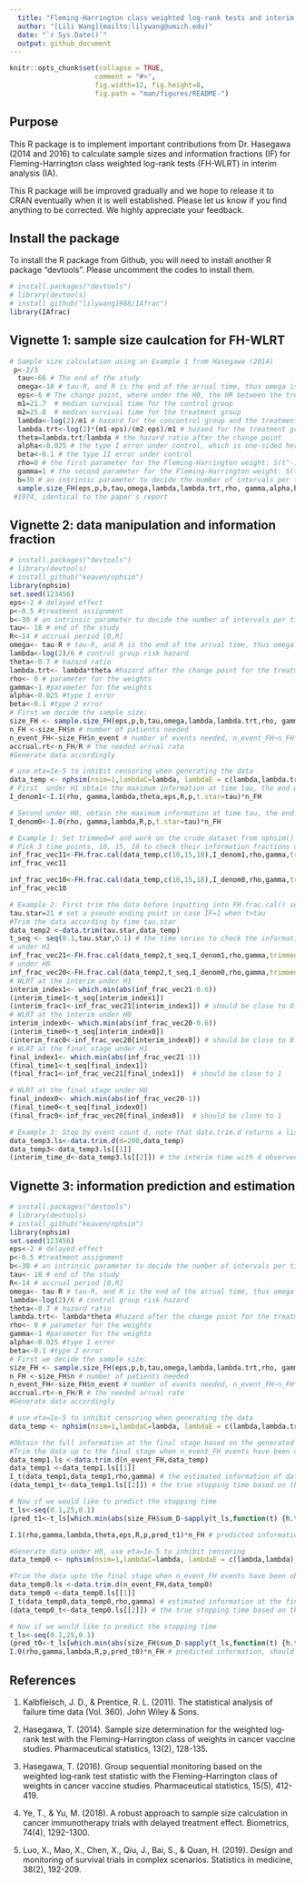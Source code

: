 ```yaml
---
  title: "Fleming-Harrington class weighted log-rank tests and interim analysis"
  author: "[Lili Wang](mailto:lilywang@umich.edu)"
  date: "`r Sys.Date()`"
  output: github_document
---
```


```r
knitr::opts_chunk$set(collapse = TRUE,
                     comment = "#>",
                     fig.width=12, fig.height=8,
                     fig.path = "man/figures/README-")

```

## Purpose

This R package is to implement important contributions from Dr. Hasegawa (2014 and 2016) to calculate sample sizes and information fractions (IF) for Fleming-Harrington class weighted log-rank tests (FH-WLRT) in interim analysis (IA).

This R package will be improved gradually and we hope to release it to CRAN eventually when it is well established. Please let us know if you find anything to be corrected. We highly appreciate your feedback. 


## Install the package

To install the R package from Github, you will need to install another R package "devtools". Please uncomment the codes to install them. 

```r
# install.packages("devtools")
# library(devtools)
# install_github("lilywang1988/IAfrac")
library(IAfrac)
```



## Vignette 1: sample size caulcation for FH-WLRT


```r
# Sample size calculation using an Example 1 from Hasegawa (2014)
 p<-2/3
  tau<-66 # The end of the study
  omega<-18 # tau-R, and R is the end of the arrual time, thus omega is can be viewed as the time between the end of the study and the last accrual. 
  eps<-6 # The change point, where under the H0, the HR between the treatment and the control group changes from 1 to theta
  m1=21.7  # median survival time for the control group
  m2=25.8  # median survival time for the treatment group
  lambda<-log(2)/m1 # hazard for the concontrol group and the treatment group before eps, the change point. 
  lambda.trt<-log(2)*(m1-eps)/(m2-eps)/m1 # hazaed for the treatment group after eps, the change point. 
  theta=lambda.trt/lambda # the hazard ratio after the change point
  alpha<-0.025 # the type I error under control, which is one-sided here
  beta<-0.1 # the type II error under control
  rho=0 # the first parameter for the Fleming-Harrington weight: S(t^-)^\rho (1-S(t^-))^\gamma. 
  gamma=1 # the second parameter for the Fleming-Harrington weight: S(t^-)^\rho (1-S(t^-))^\gamma. 
  b=30 # an intrinsic parameter to decide the number of intervals per time unit
  sample.size_FH(eps,p,b,tau,omega,lambda,lambda.trt,rho, gamma,alpha,beta)$n
 #1974, identical to the paper's report
```




## Vignette 2: data manipulation and information  fraction

```r

# install.packages("devtools")
# library(devtools)
# install_github("keaven/nphsim")
library(nphsim)
set.seed(123456)
eps<-2 # delayed effect
p<-0.5 #treatment assignment
b<-30 # an intrinsic parameter to decide the number of intervals per time unit
tau<- 18 # end of the study
R<-14 # accrual period [0,R]
omega<- tau-R # tau-R, and R is the end of the arrual time, thus omega is can be viewed as the time between the end of the study and the last accrual. 
lambda<-log(2)/6 # control group risk hazard
theta<-0.7 # hazard ratio
lambda.trt<- lambda*theta #hazard after the change point for the treatment arm
rho<- 0 # parameter for the weights
gamma<-1 #parameter for the weights
alpha<-0.025 #type 1 error
beta<-0.1 #type 2 error
# First we decide the sample size:
size_FH <- sample.size_FH(eps,p,b,tau,omega,lambda,lambda.trt,rho, gamma,alpha,beta)
n_FH <-size_FH$n # number of patients needed
n_event_FH<-size_FH$n_event # number of events needed, n_event_FH~n_FH*size_FH$sum_D
accrual.rt<-n_FH/R # the needed arrual rate
#Generate data accordingly

# use eta=1e-5 to inhibit censoring when generating the data
data_temp <- nphsim(nsim=1,lambdaC=lambda, lambdaE = c(lambda,lambda.trt), ssC=ceiling(n_FH*(1-p)),intervals = c(eps),ssE=ceiling(n_FH*p), gamma=accrual.rt, R=R, eta=1e-5, fixEnrollTime = TRUE)$simd
# First  under H1 obtain the maximum information at time tau, the end of the study
I_denom1<-I.1(rho, gamma,lambda,theta,eps,R,p,t.star=tau)*n_FH

# Second under H0, obtain the maximum information at time tau, the end of the study
I_denom0<-I.0(rho, gamma,lambda,R,p,t.star=tau)*n_FH

# Example 1: Set trimmed=F and work on the crude dataset from nphsim()
# Pick 3 time points, 10, 15, 18 to check their information fractions under the two hypothesis
inf_frac_vec11<-FH.frac.cal(data_temp,c(10,15,18),I_denom1,rho,gamma,trimmed=F)
inf_frac_vec11

inf_frac_vec10<-FH.frac.cal(data_temp,c(10,15,18),I_denom0,rho,gamma,trimmed=F)
inf_frac_vec10

# Example 2: First trim the data before inputting into FH.frac.cal() setting trimmed=T, and obtain the whole spectrum.
tau.star=21 # set a pseudo ending point in case IF=1 when t>tau
#Trim the data according by time tau.star
data_temp2 <-data.trim(tau.star,data_temp)
t_seq <- seq(0.1,tau.star,0.1) # the time series to check the information fraction
# under H1
inf_frac_vec21<-FH.frac.cal(data_temp2,t_seq,I_denom1,rho,gamma,trimmed=T)
# under H0
inf_frac_vec20<-FH.frac.cal(data_temp2,t_seq,I_denom0,rho,gamma,trimmed=T)
# WLRT at the interim under H1
interim_index1<- which.min(abs(inf_frac_vec21-0.6))
(interim_time1<-t_seq[interim_index1])
(interim_frac1<-inf_frac_vec21[interim_index1]) # should be close to 0.6
# WLRT at the interim under H0
interim_index0<- which.min(abs(inf_frac_vec20-0.6))
(interim_time0<-t_seq[interim_index0])
(interim_frac0<-inf_frac_vec20[interim_index0]) # should be close to 0.6
# WLRT at the final stage under H1
final_index1<- which.min(abs(inf_frac_vec21-1)) 
(final_time1<-t_seq[final_index1])
(final_frac1<-inf_frac_vec21[final_index1])  # should be close to 1

# WLRT at the final stage under H0
final_index0<- which.min(abs(inf_frac_vec20-1))
(final_time0<-t_seq[final_index0])
(final_frac0<-inf_frac_vec20[final_index0])  # should be close to 1

# Example 3: Stop by event count d, note that data.trim.d returns a list of two components, the first is the dataset, the second is the stopping time
data_temp3.ls<-data.trim.d(d=200,data_temp)
data_temp3<-data_temp3.ls[[1]]
(interim_time_d<-data_temp3.ls[[2]]) # the interim time with d observed events

```

## Vignette 3: information prediction and estimation
```r
# install.packages("devtools")
# library(devtools)
# install_github("keaven/nphsim")
library(nphsim)
set.seed(123456)
eps<-2 # delayed effect
p<-0.5 #treatment assignment
b<-30 # an intrinsic parameter to decide the number of intervals per time unit
tau<- 18 # end of the study
R<-14 # accrual period [0,R]
omega<- tau-R # tau-R, and R is the end of the arrual time, thus omega is can be viewed as the time between the end of the study and the last accrual. 
lambda<-log(2)/6 # control group risk hazard
theta<-0.7 # hazard ratio
lambda.trt<- lambda*theta #hazard after the change point for the treatment arm
rho<- 0 # parameter for the weights
gamma<-1 #parameter for the weights
alpha<-0.025 #type 1 error
beta<-0.1 #type 2 error
# First we decide the sample size:
size_FH <- sample.size_FH(eps,p,b,tau,omega,lambda,lambda.trt,rho, gamma,alpha,beta)
n_FH <-size_FH$n # number of patients needed
n_event_FH<-size_FH$n_event # number of events needed, n_event_FH~n_FH*size_FH$sum_D
accrual.rt<-n_FH/R # the needed arrual rate
#Generate data accordingly

# use eta=1e-5 to inhibit censoring when generating the data
data_temp <- nphsim(nsim=1,lambdaC=lambda, lambdaE = c(lambda,lambda.trt), ssC=ceiling(n_FH*(1-p)),intervals = c(eps),ssE=ceiling(n_FH*p),gamma=accrual.rt, R=R, eta=1e-5, fixEnrollTime = TRUE)$simd

#Obtain the full information at the final stage based on the generated data
#Trim the data up to the final stage when n_event_FH events have been observed
data_temp1.ls <-data.trim.d(n_event_FH,data_temp)
data_temp1 <-data_temp1.ls[[1]]
I_t(data_temp1,data_temp1,rho,gamma) # the estimated information of data_Temp1 at the final stage using data_temp1 to obtain the survival function estimates
(data_temp1_t<-data_temp1.ls[[2]]) # the true stopping time based on the data data_temp1

# Now if we would like to predict the stopping time
t_ls<-seq(0.1,25,0.1)
(pred_t1<-t_ls[which.min(abs(size_FH$sum_D-sapply(t_ls,function(t) {h.tilde(0,lambda,theta,eps,R,p,t)})))]) #predicted data_temp1_t, they should be similar

I.1(rho,gamma,lambda,theta,eps,R,p,pred_t1)*n_FH # predicted information, should be close to I_t(data_temp1,data_temp1,rho,gamma) above.

#Generate data under H0, use eta=1e-5 to inhibit censoring
data_temp0 <- nphsim(nsim=1,lambdaC=lambda, lambdaE = c(lambda,lambda), ssC=ceiling(n_FH*(1-p)),intervals = c(eps),ssE=ceiling(n_FH*p),gamma=accrual.rt, R=R, eta=1e-5, fixEnrollTime = TRUE)$simd

#Trim the data upto the final stage when n_event_FH events have been observed
data_temp0.ls <-data.trim.d(n_event_FH,data_temp0)
data_temp0 <-data_temp0.ls[[1]]
I_t(data_temp0,data_temp0,rho,gamma) # estimated information at the final stage
(data_temp0_t<-data_temp0.ls[[2]]) # the true stopping time based on the data data_temp1

# Now if we would like to predict the stopping time
t_ls<-seq(0.1,25,0.1)
(pred_t0<-t_ls[which.min(abs(size_FH$sum_D-sapply(t_ls,function(t) {h.tilde(0,lambda,1,eps,R,p,t)})))]) #predicted data_temp1_t, they should be similar
I.0(rho,gamma,lambda,R,p,pred_t0)*n_FH # predicted information, should be close to I_t(data_temp0,data_temp0,rho,gamma) above

```






## References

1. Kalbfleisch, J. D., & Prentice, R. L. (2011). The statistical analysis of failure time data (Vol. 360). John Wiley & Sons.

2. Hasegawa, T. (2014). Sample size determination for the weighted log‐rank test with the Fleming–Harrington class of weights in cancer vaccine studies. Pharmaceutical statistics, 13(2), 128-135.

3. Hasegawa, T. (2016). Group sequential monitoring based on the weighted log‐rank test statistic with the Fleming–Harrington class of weights in cancer vaccine studies. Pharmaceutical statistics, 15(5), 412-419.

4. Ye, T., & Yu, M. (2018). A robust approach to sample size calculation in cancer immunotherapy trials with delayed treatment effect. Biometrics, 74(4), 1292-1300.

5. Luo, X., Mao, X., Chen, X., Qiu, J., Bai, S., & Quan, H. (2019). Design and monitoring of survival trials in complex scenarios. Statistics in medicine, 38(2), 192-209.
